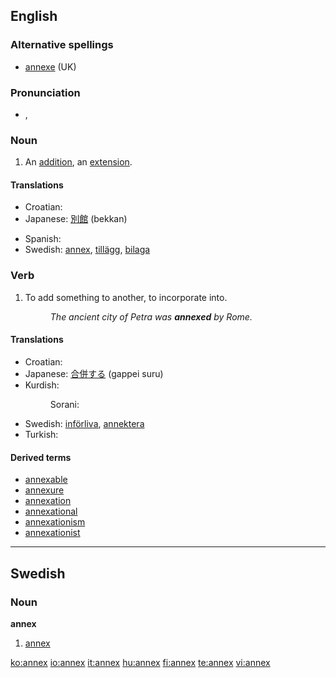 ==English==

===Alternative spellings===
* [[annexe]] (UK)

===Pronunciation===
* {{a|UK}} {{IPA|/ˈæn.ɛks/}}, {{SAMPA|/"{n.Eks/}}

===Noun===
{{en-noun|annexes}}

# An [[addition]], an [[extension]].

====Translations====
{{trans-top|An addition, an extension}}
* Croatian: {{t-|hr|aneks|m}}
* Japanese: [[別館]] (bekkan)
{{trans-mid}}
* Spanish: {{t+|es|anexo}}
* Swedish: [[#Swedish|annex]], [[tillägg]], [[bilaga]]
{{trans-bottom}}

===Verb===
{{en-verb|annex|es}}

# To add something to another, to incorporate into.
#: ''The ancient city of Petra was '''annexed''' by Rome.''

====Translations====
{{trans-top|To add something to another, to incorporate into}}
* Croatian: {{t-|hr|anektirati}}
* Japanese: [[合併する]] (gappei suru)
* Kurdish:
*: Sorani: {{t|ku|خستنه‌ سه‌ر|tr=xistine ser|sc=KUchar}}
{{trans-mid}}
* Swedish: [[införliva]], [[annektera]]
* Turkish: {{t+|tr|ek}}
{{trans-bottom}}

====Derived terms====
* [[annexable]]
* [[annexure]]
* [[annexation]]
* [[annexational]]
* [[annexationism]]
* [[annexationist]]

----

==Swedish==

===Noun===
{{sv-noun-n-zero}}
'''annex'''

# [[#English|annex]]

[[ko:annex]]
[[io:annex]]
[[it:annex]]
[[hu:annex]]
[[fi:annex]]
[[te:annex]]
[[vi:annex]]